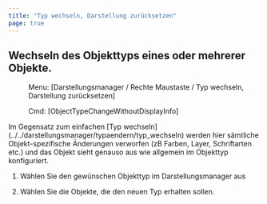 ```yaml
---
title: "Typ wechseln, Darstellung zurücksetzen"
page: true
---
```

## Wechseln des Objekttyps eines oder mehrerer Objekte.
 <Menu> Menu: [Darstellungsmanager / Rechte Maustaste / Typ wechseln, Darstellung zurücksetzen] </Menu> 
<GeoDesigner> <Menu> Cmd: [ObjectTypeChangeWithoutDisplayInfo] </Menu> 
</GeoDesigner>
Im Gegensatz zum einfachen [Typ wechseln](../../darstellungsmanager/typaendern/typ_wechseln)
 werden hier s&#228;mtliche Objekt-spezifische &#196;nderungen verworfen (zB Farben, Layer, Schriftarten etc.) und das Objekt sieht genauso aus wie allgemein im Objekttyp konfiguriert.


1. W&#228;hlen Sie den gew&#252;nschen Objekttyp im Darstellungsmanager aus

2. W&#228;hlen Sie die Objekte, die den neuen Typ erhalten sollen.



